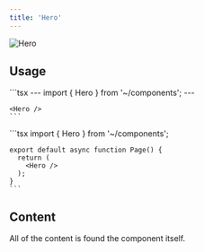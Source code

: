 ```yaml
---
title: 'Hero'
---
```


<img src="/images/hero.png" alt="Hero" />

## Usage

<Tabs>
  <Tab title="Astro">
    ```tsx
    ---
    import { Hero } from '~/components';
    ---
    
    <Hero />
    ```
  </Tab>

  <Tab title="Next.js">
    ```tsx
    import { Hero } from '~/components';

    export default async function Page() {
      return (
        <Hero />
      );
    }
    ```
  </Tab>
</Tabs>

## Content

All of the content is found the component itself.
